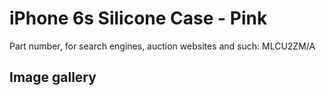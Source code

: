 
# iPhone 6s Silicone Case - Pink

Part number, for search engines, auction websites and such: MLCU2ZM/A

## Image gallery

<div style={{ width: '100%', maxWidth: '768px' }}>
<GalleryComponent
    images={[
      {
        original: "/everysource/MLCU2.webp",
        thumbnail: "/everypreview/MLCU2.webp",
      },
      {
        original: "/everysource/MLCU2_AV1_GOLD.webp",
        thumbnail: "/everypreview/MLCU2_AV1_GOLD.webp",
      },
      {
        original: "/everysource/MLCU2_AV1_SILVER.webp",
        thumbnail: "/everypreview/MLCU2_AV1_SILVER.webp",
      },
      {
        original: "/everysource/MLCU2_AV1_SPACE_GRAY.webp",
        thumbnail: "/everypreview/MLCU2_AV1_SPACE_GRAY.webp",
      },
      {
        original: "/everysource/MLCU2_AV2.webp",
        thumbnail: "/everypreview/MLCU2_AV2.webp",
      },
      {
        original: "/everysource/MLCU2_AV3.webp",
        thumbnail: "/everypreview/MLCU2_AV3.webp",
      }
    ]}
  />
</div>